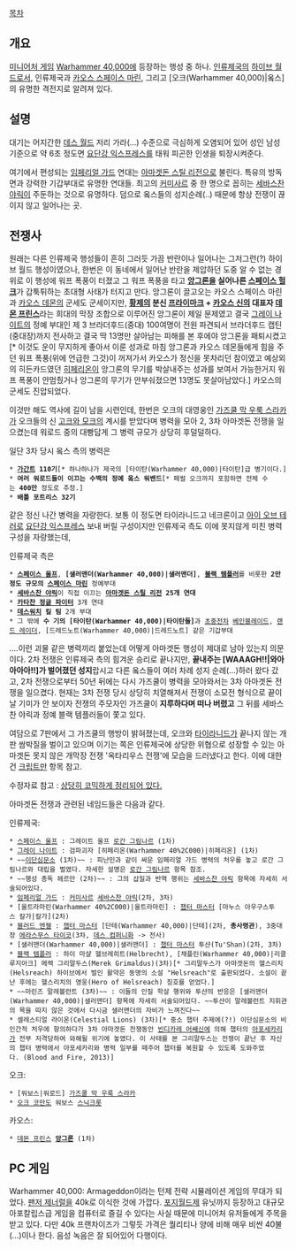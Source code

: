 {{{+1 '''Armageddon'''}}}

[[목차]]

== 개요 ==
[[미니어처 게임]] [[Warhammer 40,000]]에 등장하는 행성 중 하나. [[인류제국]]의 [[하이브 월드]]로서, 인류제국과 [[카오스 스페이스 마린]], 그리고 [오크(Warhammer 40,000)|옼스]의 유명한 격전지로 알려져 있다.

== 설명 ==
대기는 어지간한 [[데스 월드]] 저리 가라(…) 수준으로 극심하게 오염되어 있어 성인 남성 기준으로 약 6초 정도면 [[요단강 익스프레스]]를 태워 피곤한 인생을 퇴장시켜준다.

여기에서 편성되는 [[임페리얼 가드]] 연대는 [[아마겟돈 스틸 리전]]으로 불린다. 특유의 방독면과 강력한 기갑부대로 유명한 연대들. 최고의 [[커미사르]] 중 한 명으로 꼽히는 [[세바스찬 야릭]]이 주둔하는 것으로 유명하다. 덤으로 옼스들의 성지순례(‥) 때문에 항상 전쟁이 끊이지 않고 일어나는 곳.

== 전쟁사 ==
원래는 다른 인류제국 행성들이 흔히 그러듯 가끔 반란이나 일어나는 그저그런(?) 하이브 월드 행성이였으나, 한번은 이 동네에서 일어난 반란을 제압하던 도중 알 수 없는 경위로 이 행성에 워프 폭풍이 터졌고 그 워프 폭풍을 타고 '''[[앙그론]]을 실어나른 [[스페이스 헐크]]'''가 갑툭튀하는 초대형 사태가 터지고 만다. 앙그론이 끌고오는 카오스 스페이스 마린과 [[카오스 데몬]]의 군세도 군세이지만, '''[[황제]]의 분신 [[프라이마크]] + [[카오스 신]]의 대표자 [[데몬 프린스]]'''라는 희대의 막장 조합으로 이루어진 앙그론이 제일 문제였고 결국 [[그레이 나이트]]의 정예 부대인 제 3 브라더후드(중대) 100여명이 전원 파견되서 브라더후드 캡틴(중대장)까지 전사하고 결국 딱 13명만 살아남는 피해를 본 후에야 앙그론을 패퇴시켰고[* 이것도 운이 무지하게 좋아서 이룬 성과로 마침 앙그론과 카오스 데몬들에게 힘을 주던 워프 폭풍(위에 언급한 그것)이 꺼져가서 카오스가 정신을 못차리던 참이였고 예상외의 히든카드였던 [[히페리온]]이 앙그론의 무기를 박살내주는 성과를 보여서 가능한거지 워프 폭풍이 안멈췄거나 앙그론의 무기가 안부숴졌으면 13명도 못살아남았다.] 카오스의 군세도 진압되었다.

이것만 해도 역사에 길이 남을 시련인데, 한번은 오크의 대영웅인 [[가즈쿨 막 우룩 스라카]]가 오크들의 신 [[고크와 모크]]의 계시를 받았다며 병력을 모아 2, 3차 아마겟돈 전쟁을 일으켰는데 워로드 중의 대빵답게 그 병력 규모가 상당히 후덜덜하다.

일단 3차 당시 옼스 측의 병력은
 * '''[[가간트]] 110기'''[* 하나하나가 제국의 [타이탄(Warhammer 40,000)|타이탄]급 병기이다.]
 * '''여러 워로드들이 이끄는 수백의 정예 옼스 워밴드'''[* 페럴 오크까지 포함하면 전체 수는 '''400만''' 정도로 추정.]
 * '''배틀 포트리스 32기'''

같은 정신 나간 병력을 자랑한다. 보통 이 정도면 타이라니드고 네크론이고 [[아이 오브 테러]]로 [[요단강 익스프레스]] 보내 버릴 구성이지만 인류제국 측도 이에 못지않게 미친 병력 구성을 자랑했는데,

인류제국 측은
 * '''[[스페이스 울프]]''', '''[샐러맨더(Warhammer 40,000)|샐러맨더]''', '''[[블랙 템플러]]'''를 비롯한 '''2만 정도 규모의 [[스페이스 마린]]''' 정예부대
 * '''[[세바스찬 야릭]]'''이 직접 이끄는 '''[[아마겟돈 스틸 리전]] 25개 연대'''
 * '''[[카타찬 정글 파이터]]''' 3개 연대
 * '''[[데스워치]] 킬 팀''' 2개 부대
 * 그 밖에 '''수 기의 [타이탄(Warhammer 40,000)|타이탄들]'''과 [[초중전차]] [[베인블레이드]], [[랜드 레이더]], [드레드노트(Warhammer 40,000)|드레드노트] 같은 기갑부대

‥‥이런 괴물 같은 병력끼리 붙었는데 어떻게 아마겟돈 행성이 제대로 남아 있는지 의문이다. 2차 전쟁은 인류제국 측의 힘겨운 승리로 끝나지만, '''끝내주는 [WAAAGH!!|와아아아아!!]가 벌어졌던 성지'''랍시고 다른 옼스들이 여러 차례 성지 순례(…)하러 왔다 갔고, 2차 전쟁으로부터 50년 뒤에는 다시 가즈쿨이 병력을 모아와서는 3차 아마겟돈 전쟁을 일으켰다. 현재는 3차 전쟁 당시 상당히 치열해져서 전쟁이 소모전 형식으로 끝이 날 기미가 안 보이자 전쟁의 주모자인 가즈쿨이 '''지루하다며 떠나 버렸고''' 그 뒤를 세바스찬 야릭과 정예 블랙 템플러들이 쫓고 있다.

여담으로 7판에서 그 가즈쿨의 행방이 밝혀졌는데, 오크와 [[타이라니드]]가 끝나지 않는 개판 쌈박질을 벌이고 있으며 이기는 쪽은 인류제국에 상당한 위협으로 성장할 수 있는 아마겟돈 못지 않은 개막장 전쟁 '옥타리우스 전쟁'에 모습을 드러냈다고 한다. 이에 대한건 [[크립트만]] 항목 참고.

수정자료 참고 : [http://blog.naver.com/wooms3?Redirect=Log&logNo=120048633734 상당히 코믹하게 정리되어 있다.]

아마겟돈 전쟁과 관련된 네임드들은 다음과 같다.

인류제국: 
 * [[스페이스 울프]] : 그레이트 울프 [[로간 그림나르]] (1차)
 * [[그레이 나이트]] : 검파괴자 [히페리온(Warhammer 40%2C000)|히페리온] (1차)
 * ~~[[이단심문소]] (1차)~~ : 피난민과 같이 싸운 임페리얼 가드 병력의 처우를 놓고 로간 그림나르와 대립을 벌였다. 자세한 설명은 [[로간 그림나르]] 항목 참조.
 * ~~행성 총독 헤르만 (2차)~~ : 그의 삽질과 반역 행위는 [[세바스찬 야릭]] 항목에 자세히 서술되어있다.
 * [[임페리얼 가드]] : [[커미사르]] [[세바스찬 야릭]](2차, 3차)
 * [울트라마린(Warhammer 40%2C000)|울트라마린] : [[챕터 마스터]] [마누스 아우구스투스 칼가|칼가](2차)
 * [[블러드 엔젤]] : [[챕터 마스터]] [단테(Warhammer 40,000)|단테](2차, '''총사령관'''), 3중대장 [[에라스무스 타이코]](3차, [[데스 컴퍼니]]화 -> 전사)
 * [샐러맨더(Warhammer 40,000)|샐러맨더] : [[챕터 마스터]] 투샨(Tu'Shan)(2차, 3차)
 * [[블랙 템플러]] : 하이 마샬 헬브레히트(Helbrecht), [채플린(Warhammer 40,000)|리클루지아크] 메렉 그리말두스(Merek Grimaldus)(3차)[* 그리말두스가 아마겟돈의 헬스리치(Helsreach) 하이브에서 벌인 활약은 동명의 소설 "Helsreach"로 출판되었다. 소설이 끝난 후에는 헬스리치의 영웅(Hero of Helsreach) 칭호를 얻었다.]
 * ~~마린즈 말레볼런트 (3차)~~ : 이들의 인질 학살 행위와 투샨의 반응은 [샐러맨더(Warhammer 40,000)|샐러맨더] 항목에 자세히 서술되어있다. ~~투샨이 말레볼런트 지휘관의 목을 따지 않은 것에서 다시금 샐러맨더의 자비가 느껴진다~~
 * 셀레스티얼 라이온(Celestial Lions) (3차)[* 중소 챕터 주제에(?!) 이단심문소의 비인간적 처우에 항의하다가 3차 아마겟돈 전쟁동안 [[빈디카레 어쌔신]]에 의해 챕터의 [[아포세카리]]가 전부 저격당하여 와해될 위기에 놓였다. 이 사태를 본 그리말두스는 전쟁이 끝난 후 자신의 챕터 병력에서 아포세카리와 병력 일부를 떼주어 챕터를 복원할 수 있도록 도와주었다. (Blood and Fire, 2013)]

오크: 
 * [워보스|워로드] [[가즈쿨 막 우룩 스라카]]
 * [[오크 코만도]] 워보스 [[스닉크롯]]

카오스:
 * [[데몬 프린스]] '''[[앙그론]]''' (1차)

== PC 게임 ==
{{{#!html
<iframe width="640" height="360" src="//www.youtube.com/embed/U86UkGNOPHo" frameborder="0" allowfullscreen></iframe>
}}}

Warhammer 40,000: Armageddon이라는 턴제 전략 시뮬레이션 게임의 무대가 되었다. [[팬저 제너럴]]을 40k로 이식한 것에 가깝다. [[포지월드]]제 유닛까지 등장하고 대규모 아포칼립스급 게임을 컴퓨터로 즐길 수 있다는 사실 때문에 미니어처 유저들에게 주목을 받고 있다. 다만 40k 프랜차이즈가 그렇듯 가격은 퀄리티나 양에 비해 매우 비싼 40불(...)이나 한다. 음성 녹음은 잘 되어있어 다행이다.
